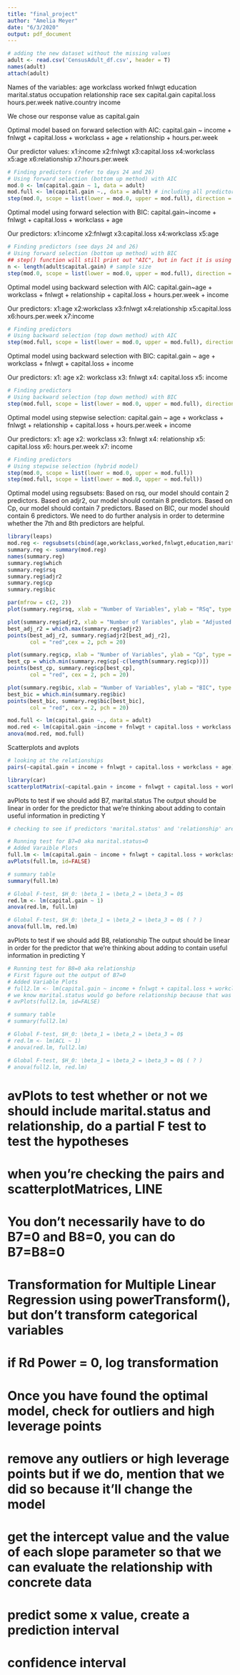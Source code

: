 ---
title: "final_project"
author: "Amelia Meyer"
date: "6/3/2020"
output: pdf_document
---

```{r}
# adding the new dataset without the missing values
adult <- read.csv('CensusAdult_df.csv', header = T)
names(adult)
attach(adult)
```

Names of the variables:
age	workclass	worked	fnlwgt	education	marital.status	occupation	relationship	race	sex	capital.gain	capital.loss	hours.per.week	native.country	income

We chose our response value as capital.gain

Optimal model based on forward selection with AIC: capital.gain ~ income + fnlwgt + capital.loss + workclass + age + relationship + hours.per.week

Our predictor values:
x1:income
x2:fnlwgt
x3:capital.loss
x4:workclass
x5:age
x6:relationship
x7:hours.per.week
```{r}
# Finding predictors (refer to days 24 and 26)
# Using forward selection (bottom up method) with AIC
mod.0 <- lm(capital.gain ~ 1, data = adult) 
mod.full <- lm(capital.gain ~., data = adult) # including all predictors in lm()
step(mod.0, scope = list(lower = mod.0, upper = mod.full), direction = "forward") #Uses AIC by default
```

Optimal model using forward selection with BIC:
capital.gain~income + fnlwgt + capital.loss + workclass + age

Our predictors:
x1:income
x2:fnlwgt
x3:capital.loss
x4:workclass
x5:age
```{r}
# Finding predictors (see days 24 and 26)
# Using forward selection (bottom up method) with BIC
## step() function will still print out "AIC", but in fact it is using BIC
n <- length(adult$capital.gain) # sample size
step(mod.0, scope = list(lower = mod.0, upper = mod.full), direction = 'forward',k = log(n), trace = 0)
```


Optimal model using backward selection with AIC:
capital.gain~age + workclass + fnlwgt + relationship + capital.loss + hours.per.week + income

Our predictors:
x1:age
x2:workclass
x3:fnlwgt
x4:relationship
x5:capital.loss
x6:hours.per.week
x7:income

```{r}
# Finding predictors
# Using backward selection (top down method) with AIC
step(mod.full, scope = list(lower = mod.0, upper = mod.full), direction = 'backward')
```

Optimal model using backward selection with BIC:
capital.gain ~ age + workclass + fnlwgt + capital.loss + income

Our predictors: 
x1: age
x2: workclass
x3: fnlwgt
x4: capital.loss
x5: income

```{r}
# Finding predictors
# Using backward selection (top down method) with BIC
step(mod.full, scope = list(lower = mod.0, upper = mod.full), direction = 'backward',k = log(n), trace = 0)
```

Optimal model using stepwise selection:
capital.gain ~ age + workclass + fnlwgt + relationship + capital.loss + hours.per.week + income

Our predictors:
x1: age
x2: workclass
x3: fnlwgt
x4: relationship
x5: capital.loss
x6: hours.per.week
x7: income

```{r}
# Finding predictors
# Using stepwise selection (hybrid model)
step(mod.0, scope = list(lower = mod.0, upper = mod.full))
step(mod.full, scope = list(lower = mod.0, upper = mod.full))
```

Optimal model using regsubsets:
Based on rsq, our model should contain 2 predictors. Based on adjr2, our model should contain 8 predictors. Based on Cp, our model should contain 7 predictors. Based on BIC, our model should contain 6 predictors. We need to do further analysis in order to determine whether the 7th and 8th predictors are helpful. 

```{r}
library(leaps)
mod.reg <- regsubsets(cbind(age,workclass,worked,fnlwgt,education,marital.status,occupation,relationship,race,sex,capital.loss,hours.per.week,native.country,income),capital.gain, data=adult)
summary.reg <- summary(mod.reg)
names(summary.reg)
summary.reg$which
summary.reg$rsq
summary.reg$adjr2
summary.reg$cp
summary.reg$bic

par(mfrow = c(2, 2))
plot(summary.reg$rsq, xlab = "Number of Variables", ylab = "RSq", type = "b")

plot(summary.reg$adjr2, xlab = "Number of Variables", ylab = "Adjusted RSq", type = "b")
best_adj_r2 = which.max(summary.reg$adjr2)
points(best_adj_r2, summary.reg$adjr2[best_adj_r2],
       col = "red",cex = 2, pch = 20)

plot(summary.reg$cp, xlab = "Number of Variables", ylab = "Cp", type = 'b')
best_cp = which.min(summary.reg$cp[-c(length(summary.reg$cp))])
points(best_cp, summary.reg$cp[best_cp],
       col = "red", cex = 2, pch = 20)

plot(summary.reg$bic, xlab = "Number of Variables", ylab = "BIC", type = 'b')
best_bic = which.min(summary.reg$bic)
points(best_bic, summary.reg$bic[best_bic],
       col = "red", cex = 2, pch = 20)

mod.full <- lm(capital.gain ~., data = adult) 
mod.red <- lm(capital.gain ~income + fnlwgt + capital.loss + workclass + age)
anova(mod.red, mod.full)
```

Scatterplots and avplots

```{r}
# looking at the relationships 
pairs(~capital.gain + income + fnlwgt + capital.loss + workclass + age)

library(car)
scatterplotMatrix(~capital.gain + income + fnlwgt + capital.loss + workclass + age)
```

avPlots to test if we should add B7, marital.status
The output should be linear in order for the predictor that we're thinking about adding to contain useful information in predicting Y

```{r}
# checking to see if predictors 'marital.status' and 'relationship' are necessary for our model

# Running test for B7=0 aka marital.status=0
# Added Varaible Plots
full.lm <- lm(capital.gain ~ income + fnlwgt + capital.loss + workclass + age + marital.status)
avPlots(full.lm, id=FALSE)

# summary table 
summary(full.lm)

# Global F-test, $H_0: \beta_1 = \beta_2 = \beta_3 = 0$
red.lm <- lm(capital.gain ~ 1)
anova(red.lm, full.lm)

# Global F-test, $H_0: \beta_1 = \beta_2 = \beta_3 = 0$ ( ? )
anova(full.lm, red.lm)
```

avPlots to test if we should add B8, relationship
The output should be linear in order for the predictor that we're thinking about adding to contain useful information in predicting Y

```{r}
# Running test for B8=0 aka relationship
# First figure out the output of B7=0
# Added Variable Plots
# full2.lm <- lm(capital.gain ~ income + fnlwgt + capital.loss + workclass + age + relationship) or + marital.status + relationship
# we know marital.status would go before relationship because that was in the output of the regsubsets function
# avPlots(full2.lm, id=FALSE)

# summary table 
# summary(full2.lm)

# Global F-test, $H_0: \beta_1 = \beta_2 = \beta_3 = 0$
# red.lm <- lm(ACL ~ 1)
# anova(red.lm, full2.lm)

# Global F-test, $H_0: \beta_1 = \beta_2 = \beta_3 = 0$ ( ? )
# anova(full2.lm, red.lm)
```


# avPlots to test whether or not we should include marital.status and relationship, do a partial F test to test the hypotheses 
# when you're checking the pairs and scatterplotMatrices, LINE
# You don't necessarily have to do B7=0 and B8=0, you can do B7=B8=0
# Transformation for Multiple Linear Regression using powerTransform(), but don't transform categorical variables
# if Rd Power = 0, log transformation
# Once you have found the optimal model, check for outliers and high leverage points 
# remove any outliers or high leverage points but if we do, mention that we did so because it'll change the model
# get the intercept value and the value of each slope parameter so that we can evaluate the relationship with concrete data 
# predict some x value, create a prediction interval
# confidence interval 


